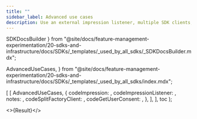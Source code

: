 ```yaml
---
title: ""
sidebar_label: Advanced use cases
description: Use an external impression listener, multiple SDK clients, user consent, and certificate pinning.
---
```


  SDKDocsBuilder
} from "@site/docs/feature-management-experimentation/20-sdks-and-infrastructure/docs/SDKs/_templates/_used_by_all_sdks/_SDKDocsBuilder.mdx";

  AdvancedUseCases,
} from "@site/docs/feature-management-experimentation/20-sdks-and-infrastructure/docs/SDKs/_templates/_used_by_all_sdks/index.mdx";





  [
    [
      AdvancedUseCases,
      {
        codeImpression:         <Impression />,
        codeImpressionListener: <ImpressionListener />,
        notes:                  <MultipleClientsNotes />,
        codeSplitFactoryClient: <SplitFactoryClient />,
        codeGetUserConsent: <GetUserConsent />,
      },
    ],
  ],
  toc
);

<>{Result}</>